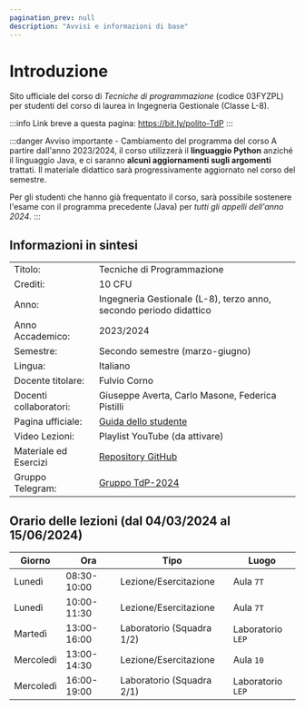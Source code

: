 ```yaml
---
pagination_prev: null
description: "Avvisi e informazioni di base"
---
```


# Introduzione

Sito ufficiale del corso di *Tecniche di programmazione* (codice 03FYZPL) per studenti del corso di laurea in Ingegneria Gestionale (Classe L-8).

:::info
Link breve a questa pagina: https://bit.ly/polito-TdP
:::

:::danger Avviso importante - Cambiamento del programma del corso
A partire dall'anno 2023/2024, il corso utilizzerà il **linguaggio Python** anziché il linguaggio Java, e ci saranno **alcuni aggiornamenti sugli argomenti** trattati. Il materiale didattico sarà progressivamente aggiornato nel corso del semestre.

Per gli studenti che hanno già frequentato il corso, sarà possibile sostenere l'esame con il programma precedente (Java) per *tutti gli appelli dell'anno 2024*.
:::

## Informazioni in sintesi

|                        |                                                                                                                                          |
|:-----------------------|------------------------------------------------------------------------------------------------------------------------------------------|
| Titolo:                | 	Tecniche di Programmazione                                           |
| Crediti:               | 	10 CFU                                                                                                                                   |
| Anno:                  | 	Ingegneria Gestionale (L-8), terzo anno, secondo periodo didattico    |
| Anno Accademico:       | 	2023/2024                                                                                                                              |
| Semestre:              | 	Secondo semestre (marzo-giugno)                                                                                                      |
| Lingua:                | 	Italiano                                                                                                                                |
| Docente titolare:      | 	Fulvio Corno                                                                                                                            |
| Docenti collaboratori: | 	Giuseppe Averta, Carlo Masone, Federica Pistilli   |
| Pagina ufficiale: 	 | [Guida dello studente](https://didattica.polito.it/pls/portal30/gap.pkg_guide.viewGap?p_cod_ins=03FYZPL&p_a_acc=2024&p_header=S&p_lang=&multi=N) |
| Video Lezioni: 	     | Playlist YouTube (da attivare) |
| Materiale ed Esercizi  | [Repository GitHub](https://github.com/TdP-2024)
| Gruppo Telegram: 	     | [Gruppo TdP-2024](https://t.me/+s-ano_5WmoBlZjRk)                                                                                                           |

## Orario delle lezioni (dal 04/03/2024 al 15/06/2024)

| Giorno   |Ora |Tipo |Luogo |
|----------|----|-----|------|
| Lunedì   | 08:30-10:00 | Lezione/Esercitazione | Aula `7T` | 
| Lunedì | 10:00-11:30 | Lezione/Esercitazione | Aula `7T` | 
| Martedì |13:00-16:00 |Laboratorio (Squadra 1/2) | Laboratorio `LEP` |
| Mercoledì |13:00-14:30 | Lezione/Esercitazione |Aula `10` | 
| Mercoledì |16:00-19:00 |Laboratorio (Squadra 2/1) | Laboratorio `LEP` |
